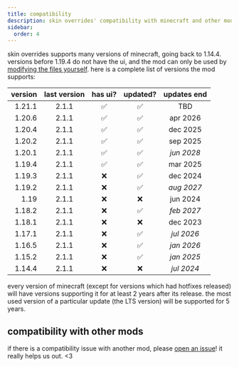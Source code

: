 ```yaml
---
title: compatibility
description: skin overrides' compatibility with minecraft and other mods!
sidebar:
  order: 4
---
```



skin overrides supports many versions of minecraft, going back to 1.14.4. versions before 1.19.4 do not have the ui, and the mod can only be used by [modifying the files yourself](/skin-overrides/advanced/). here is a complete list of versions the mod supports:

| version | last version | has ui? | updated? | updates end |
| ------: | :----------: | :-----: | :------: | :---------: |
|  1.21.1 |    2.1.1     |   ✅    |    ✅    |     TBD     |
|  1.20.6 |    2.1.1     |   ✅    |    ✅    |  apr 2026   |
|  1.20.4 |    2.1.1     |   ✅    |    ✅    |  dec 2025   |
|  1.20.2 |    2.1.1     |   ✅    |    ✅    |  sep 2025   |
|  1.20.1 |    2.1.1     |   ✅    |    ✅    | _jun 2028_  |
|  1.19.4 |    2.1.1     |   ✅    |    ✅    |  mar 2025   |
|  1.19.3 |    2.1.1     |   ❌    |    ✅    |  dec 2024   |
|  1.19.2 |    2.1.1     |   ❌    |    ✅    | _aug 2027_  |
|    1.19 |    2.1.1     |   ❌    |    ❌    |  jun 2024   |
|  1.18.2 |    2.1.1     |   ❌    |    ✅    | _feb 2027_  |
|  1.18.1 |    2.1.1     |   ❌    |    ❌    |  dec 2023   |
|  1.17.1 |    2.1.1     |   ❌    |    ✅    | _jul 2026_  |
|  1.16.5 |    2.1.1     |   ❌    |    ✅    | _jan 2026_  |
|  1.15.2 |    2.1.1     |   ❌    |    ✅    | _jan 2025_  |
|  1.14.4 |    2.1.1     |   ❌    |    ❌    | _jul 2024_  |

every version of minecraft (except for versions which had hotfixes released) will have versions supporting it for at least 2 years after its release. the most used version of a particular update (the LTS version) will be supported for 5 years.

## compatibility with other mods

<CardGrid>
  <LinkCard
    title="ears"
    description="compatible since 1.0.0!"
    href="https://modrinth.com/mod/mfzaZK3Z"
  />
  <LinkCard
    title="3D skin layers"
    description="compatible since 2.1.1!"
    href="https://modrinth.com/mod/zV5r3pPn"
  />
</CardGrid>

if there is a compatibility issue with another mod, please [open an issue](https://github.com/rosebudmods/skin-overrides/issues)! it really helps us out. &lt;3

